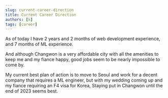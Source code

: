 ```yaml
---
slug: current-career-direction
title: Current Career Direction
authors: [k]
tags: [career]
---
```


As of today I have 2 years and 2 months of web development experience, and 7 months of ML experience.

And although Changwon is a very affordable city with all the amenities to keep me and my fiance happy, good jobs seem to be nearly impossible to come by.

My current best plan of action is to move to Seoul and work for a decent company that requires a ML engineer, but with my wedding coming up and my fiance requiring an F4 visa for Korea,
Staying put in Changwon until the end of 2023 seems best.

